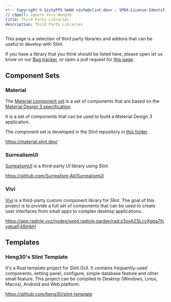 ```yaml
---
<!-- Copyright © SixtyFPS GmbH <info@slint.dev> ; SPDX-License-Identifier: MIT -->
// cSpell: ignore Vivi Heng30
title: Third Party Libraries
description: Third Party Libraries
---
```



This page is a selection of third party libraries and addons that can be useful to develop with Slint.

If you have a library that you think should be listed here, please open let us know on our [Bug tracker](https://github.com/slint-ui/slint/issues),
or open a pull request for [this page](https://github.com/slint-ui/slint/blob/master/docs/astro/src/content/docs/guide/development/third-party-libraries.mdx).

## Component Sets

### Material

The [Material component set](https://material.slint.dev/) is a set of components that are based on the [Material Design 3 specification](https://m3.material.io/).

It is a set of components that can be used to build a Material Design 3 application.

The component set is developed in the Slint repository in [this folder](https://github.com/slint-ui/slint/tree/master/ui-libraries/material).

https://material.slint.dev/

### SurrealismUI

[SurrealismUI](https://github.com/Surrealism-All/SurrealismUI) is a third-party UI library using Slint

https://github.com/Surrealism-All/SurrealismUI

### Vivi

[Vivi](https://app.radicle.xyz/nodes/seed.radicle.garden/rad:z3oxAZSLcyXgpa7fcvgtueF49jHpH) is a third-party
custom component library for Slint.
The goal of this project is to provide a full set of components that can be used to create user interfaces from small apps to complex desktop applications.

https://app.radicle.xyz/nodes/seed.radicle.garden/rad:z3oxAZSLcyXgpa7fcvgtueF49jHpH

## Templates

### Heng30's Slint Template

It's a Rust template project for Slint GUI.
It contains frequently-used components, setting panel, configure, simple database feature and other small feature.
This project can be compiled to Desktop (Windows, Linux, Macos), Android and Web platform.

https://github.com/heng30/slint-template
